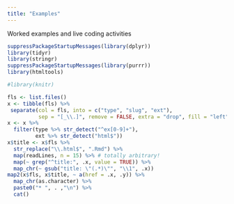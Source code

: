 ```yaml
---
title: "Examples"
---
```


Worked examples and live coding activities

```r
suppressPackageStartupMessages(library(dplyr))
library(tidyr)
library(stringr)
suppressPackageStartupMessages(library(purrr))
library(htmltools)

#library(knitr)

fls <- list.files()
x <- tibble(fls) %>%
 separate(col = fls, into = c("type", "slug", "ext"),
          sep = "[_\\.]", remove = FALSE, extra = "drop", fill = "left")
x <- x %>% 
  filter(type %>% str_detect("^ex[0-9]+"),
         ext %>% str_detect("html$"))
x$title <- x$fls %>% 
  str_replace("\\.html$", ".Rmd") %>% 
  map(readLines, n = 15) %>% # totally arbitrary!
  map(~ grep("^title:", .x, value = TRUE)) %>% 
  map_chr(~ gsub("title: \"(.*)\"", "\\1", .x))
map2(x$fls, x$title, ~ a(href = .x, .y)) %>% 
  map_chr(as.character) %>% 
  paste0("* ", . ,"\n") %>% 
  cat()
```
